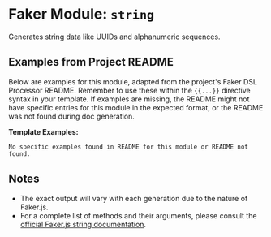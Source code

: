 # Faker Module: `string`

Generates string data like UUIDs and alphanumeric sequences.

## Examples from Project README

Below are examples for this module, adapted from the project's Faker DSL Processor README.
Remember to use these within the `{{...}}` directive syntax in your template.
If examples are missing, the README might not have specific entries for this module in the expected format, or the README was not found during doc generation.

**Template Examples:**
```text
No specific examples found in README for this module or README not found.
```

## Notes
- The exact output will vary with each generation due to the nature of Faker.js.
- For a complete list of methods and their arguments, please consult the [official Faker.js string documentation](https://fakerjs.dev/api/string.html).
